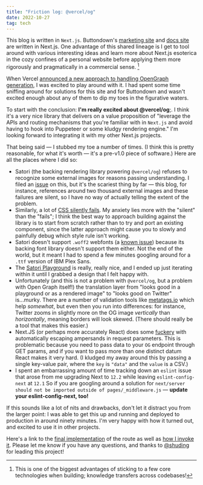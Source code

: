 ```yaml
---
title: "Friction log: @vercel/og"
date: 2022-10-27
tag: tech
---
```


This blog is written in `Next.js`. Buttondown's [marketing site](https://buttondown.email) and [docs site](https://docs.buttondown.email) are written in Next.js. One advantage of this shared lineage is I get to tool around with various interesting ideas and learn more about Next.js esoterica in the cozy confines of a personal website before applying them more rigorously and pragmatically in a commercial sense. [^1]

When Vercel [announced a new approach to handling OpenGraph generation](https://vercel.com/docs/concepts/functions/edge-functions/og-image-generation), I was excited to play around with it. I had spent some time sniffing around for solutions for this site and for Buttondown and wasn't excited enough about any of them to dip my toes in the figurative waters.

To start with the conclusion: **I'm really excited about @vercel/og**;. I think it's a very nice library that delivers on a value proposition of "leverage the APIs and routing mechanisms that you're familiar with in `Next.js` and avoid having to hook into Puppeteer or some kludgy rendering engine." I'm looking forward to integrating it with my other Next.js projects.

That being said — I stubbed my toe a number of times. (I think this is pretty reasonable, for what it's worth — it's a pre-v1.0 piece of software.) Here are all the places where I did so:

- Satori (the backing rendering library powering `@vercel/og`) refuses to recognize some external images for reasons passing understanding. I filed an [issue](https://github.com/vercel/satori/issues/265) on this, but it's the scariest thing by far — this blog, for instance, references around two thousand external images and these failures are silent, so I have no way of actually telling the extent of the problem.
- Similarly, a lot of [CSS silently fails](https://github.com/vercel/satori/issues/41). My anxiety lies more with the "silent" than the "fails"; I think the best way to approach building against the library is to start from scratch rather than to try and port an existing component, since the latter approach might cause you to slowly and painfully debug which style rule isn't working.
- Satori doesn't support `.woff2` webfonts (a [known issue](https://github.com/vercel/satori/issues/3)) because its backing font library doesn't support them either. Not the end of the world, but it meant I had to spend a few minutes googling around for a `.ttf` version of IBM Plex Sans.
- The [Satori Playground](https://satori-playground.vercel.app/) is really, really nice, and I ended up just iterating within it until I grabbed a design that I felt happy with.
- Unfortunately (and this is not a problem with `@vercel/og`, but a problem with Open Graph itself!) the translation layer from "looks good in a playground or as a rendered image" to "looks good on Twitter" is...murky. There are a number of validation tools like [metatags.io](https://metatags.io/) which help _somewhat_, but even then you run into differences: for instance, Twitter zooms in slightly more on the OG image _vertically_ than _horizontally_, meaning borders will look skewed. (There should really be a tool that makes this easier.)
- Next.JS (or perhaps more accurately React) does some [fuckery](https://github.com/vercel/next.js/issues/2006) with automatically escaping ampersands in request parameters. This is problematic because you need to pass data to your `OG` endpoint through GET params, and if you want to pass more than one distinct datum React makes it very hard. (I kludged my away around this by passing a single key-value pair, where the `key` is `"data"` and the `value` is a CSV.)
- I spent an embarrassing amount of time tracking down an `eslint` issue that arose from me upgrading Next to `12.2` while leaving `eslint-config-next` at `12.1` So if you are googling around a solution for `next/server should not be imported outside of pages/_middleware.js` — **update your eslint-config-next, too!**

If this sounds like a lot of nits and drawbacks, don't let it distract you from the larger point: I was able to get this up and running and deployed to production in around ninety minutes. I'm very happy with how it turned out, and excited to use it in other projects.

Here's a link to the [final implementation](https://github.com/jmduke/new.arcana.computer/blob/main/pages/api/og.tsx) of the route as well as [how I invoke it](https://github.com/jmduke/new.arcana.computer/blob/main/components/Scaffolding/MetaTags.tsx). Please let me know if you have any questions, and thanks to [@shuding](https://github.com/shuding) for leading this project!

[^1]: This is one of the biggest advantages of sticking to a few core technologies when building; knowledge transfers across codebases!
